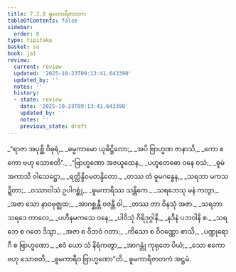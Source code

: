 ```yaml
---
title: 7.2.8 ဓူမကာရိဇာတက
tableOfContents: false
sidebar:
  order: 8
type: tipitaka
basket: su
book: ja1
review:
  current: review
  updated: '2025-10-23T09:13:41.643390'
  updated_by: ''
  notes: ''
  history:
  - state: review
    date: '2025-10-23T09:13:41.643390'
    updated_by: ''
    notes: ''
    previous_state: draft
---
```



<ReviewStatus review={frontmatter.review} showDetails={true} />

<HypothesisAnnotation frontmatter={frontmatter} />

<DynamicBreadcrumb />

<Division number="128" book="ja1" e="ch" v="22" p="170">

<Paragraph number="1631" type="verses" book="ja1">
_“ရာဇာ အပုစ္ဆိ ဝိဓုရံ,_  
_ဓမ္မကာမော ယုဓိဋ္ဌိလော;_  
_အပိ ဗြာဟ္မဏ ဇာနာသိ,_  
_ကော ဧကော ဗဟု သောစတိ”._  

</Paragraph>

</Division>
<Division number="129" book="ja1" e="ch" v="22" p="171">

<Paragraph number="1632" type="verses" book="ja1">
_“ဗြာဟ္မဏော အဇယူထေန,_  
_ပဟူတေဓော ဝနေ ဝသံ;_  
_ဓူမံ အကာသိ ဝါသေဋ္ဌော,_  
_ရတ္တိန္ဒိဝမတန္ဒိတော._  

</Paragraph>

</Division>
<Division number="130" book="ja1" e="ch" v="22" p="171">

<Paragraph number="1633" type="verses" book="ja1">
_တဿ တံ ဓူမဂန္ဓေန,_  
_သရဘာ မကသဍ္ဍိတာ;_  
_ဝဿာဝါသံ ဥပါဂစ္ဆုံ,_  
_ဓူမကာရိဿ သန္တိကေ._  

</Paragraph>

</Division>
<Division number="131" book="ja1" e="ch" v="22" p="171">

<Paragraph number="1634" type="verses" book="ja1">
_သရဘေသု မနံ ကတွာ,_  
_အဇာ သော နာဝဗုဇ္ဈထ;_  
_အာဂစ္ဆန္တီ ဝဇန္တီ ဝါ,_  
_တဿ တာ ဝိနသုံ အဇာ._  

</Paragraph>

</Division>
<Division number="132" book="ja1" e="ch" v="22" p="171">

<Paragraph number="1635" type="verses" book="ja1">
_သရဘာ သရဒေ ကာလေ,_  
_ပဟီနမကသေ ဝနေ;_  
_ပါဝိသုံ ဂိရိဒုဂ္ဂါနိ,_  
_နဒီနံ ပဘဝါနိ စ._  

</Paragraph>

</Division>
<Division number="133" book="ja1" e="ch" v="22" p="171">

<Paragraph number="1636" type="verses" book="ja1">
_သရဘေ စ ဂတေ ဒိသွာ,_  
_အဇာ စ ဝိဘဝံ ဂတာ;_  
_ကိသော စ ဝိဝဏ္ဏော စာသိ,_  
_ပဏ္ဍုရောဂီ စ ဗြာဟ္မဏော._  

</Paragraph>

</Division>
<Division number="134" book="ja1" e="ch" v="22" p="171">

<Paragraph number="1637" type="verses" book="ja1">
_ဧဝံ ယော သံ နိရံကတွာ,_  
_အာဂန္တုံ ကုရုတေ ပိယံ;_  
_သော ဧကော ဗဟု သောစတိ,_  
_ဓူမကာရီဝ ဗြာဟ္မဏော”တိ._  


</Paragraph>
</Division>

<Paragraph number="1638" type="center" book="ja1">
ဓူမကာရိဇာတကံ အဋ္ဌမံ.
</Paragraph>